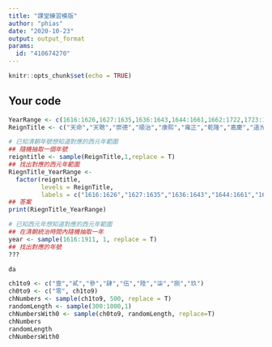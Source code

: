 ```yaml
---
title: "課堂練習模版"
author: "phias"
date: "2020-10-23"
output: output_format
params:
  id: "410674270"
---
```


```r
knitr::opts_chunk$set(echo = TRUE)
```

## Your code

```r

YearRange <- c(1616:1626,1627:1635,1636:1643,1644:1661,1662:1722,1723:1735,1736:1795,1796:1820,1821:1850,1851:1861,1862:1874,1875:1908,1909:1911)
ReignTitle <- c("天命","天聰","崇德","順治","康熙","雍正","乾隆","嘉慶","道光","咸豐","同治","光緒","宣統")

# 已知清朝年號想知道對應的西元年範圍
## 隨機抽取一個年號
reigntitle <- sample(ReignTitle,1,replace = T)
## 找出對應的西元年範圍
RiegnTitle_YearRange <- 
  factor(reigntitle, 
         levels = ReignTitle,
         labels = c("1616:1626","1627:1635","1636:1643","1644:1661","1662:1722","1723:1735","1736:1795","1796:1820","1821:1850","1851:1861","1862:1874","1875:1908","1909:1911"))
## 答案
print(RiegnTitle_YearRange)

# 已知西元年想知道對應的西元年範圍
## 在清朝統治時間內隨機抽取一年
year <- sample(1616:1911, 1, replace = T)
## 找出對應的年號
???
```
```r
da
```

```r
ch1to9 <- c("壹","貳","參","肆","伍","陸","柒","捌","玖")
ch0to9 <- c("零", ch1to9)
chNumbers <- sample(ch1to9, 500, replace = T)
randomLength <- sample(300:1000,1)
chNumbersWith0 <- sample(ch0to9, randomLength, replace=T)
chNumbers
randomLength
chNumbersWith0
```


